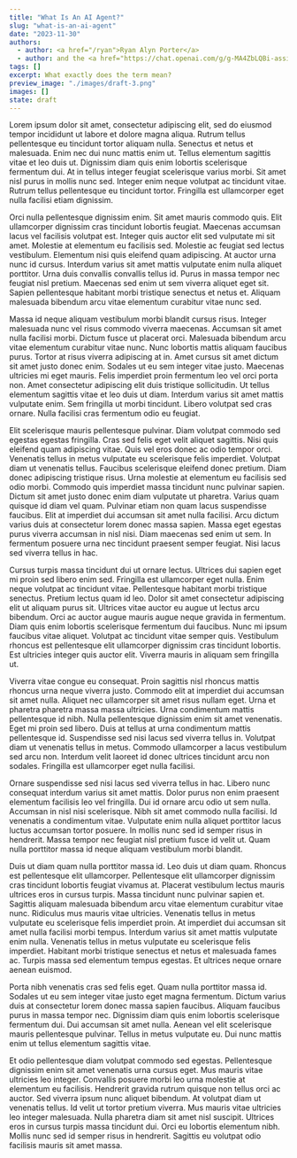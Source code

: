 ```yaml
---
title: "What Is An AI Agent?"
slug: "what-is-an-ai-agent"
date: "2023-11-30"
authors:
  - author: <a href="/ryan">Ryan Alyn Porter</a>
  - author: and the <a href="https://chat.openai.com/g/g-MA4ZbLQBi-assistant-alpha"><i>Anthus</i></a> GPT
tags: []
excerpt: What exactly does the term mean?
preview_image: "./images/draft-3.png"
images: []
state: draft
---
```


Lorem ipsum dolor sit amet, consectetur adipiscing elit, sed do eiusmod tempor incididunt ut labore et dolore magna aliqua. Rutrum tellus pellentesque eu tincidunt tortor aliquam nulla. Senectus et netus et malesuada. Enim nec dui nunc mattis enim ut. Tellus elementum sagittis vitae et leo duis ut. Dignissim diam quis enim lobortis scelerisque fermentum dui. At in tellus integer feugiat scelerisque varius morbi. Sit amet nisl purus in mollis nunc sed. Integer enim neque volutpat ac tincidunt vitae. Rutrum tellus pellentesque eu tincidunt tortor. Fringilla est ullamcorper eget nulla facilisi etiam dignissim.

Orci nulla pellentesque dignissim enim. Sit amet mauris commodo quis. Elit ullamcorper dignissim cras tincidunt lobortis feugiat. Maecenas accumsan lacus vel facilisis volutpat est. Integer quis auctor elit sed vulputate mi sit amet. Molestie at elementum eu facilisis sed. Molestie ac feugiat sed lectus vestibulum. Elementum nisi quis eleifend quam adipiscing. At auctor urna nunc id cursus. Interdum varius sit amet mattis vulputate enim nulla aliquet porttitor. Urna duis convallis convallis tellus id. Purus in massa tempor nec feugiat nisl pretium. Maecenas sed enim ut sem viverra aliquet eget sit. Sapien pellentesque habitant morbi tristique senectus et netus et. Aliquam malesuada bibendum arcu vitae elementum curabitur vitae nunc sed.

Massa id neque aliquam vestibulum morbi blandit cursus risus. Integer malesuada nunc vel risus commodo viverra maecenas. Accumsan sit amet nulla facilisi morbi. Dictum fusce ut placerat orci. Malesuada bibendum arcu vitae elementum curabitur vitae nunc. Nunc lobortis mattis aliquam faucibus purus. Tortor at risus viverra adipiscing at in. Amet cursus sit amet dictum sit amet justo donec enim. Sodales ut eu sem integer vitae justo. Maecenas ultricies mi eget mauris. Felis imperdiet proin fermentum leo vel orci porta non. Amet consectetur adipiscing elit duis tristique sollicitudin. Ut tellus elementum sagittis vitae et leo duis ut diam. Interdum varius sit amet mattis vulputate enim. Sem fringilla ut morbi tincidunt. Libero volutpat sed cras ornare. Nulla facilisi cras fermentum odio eu feugiat.

Elit scelerisque mauris pellentesque pulvinar. Diam volutpat commodo sed egestas egestas fringilla. Cras sed felis eget velit aliquet sagittis. Nisi quis eleifend quam adipiscing vitae. Quis vel eros donec ac odio tempor orci. Venenatis tellus in metus vulputate eu scelerisque felis imperdiet. Volutpat diam ut venenatis tellus. Faucibus scelerisque eleifend donec pretium. Diam donec adipiscing tristique risus. Urna molestie at elementum eu facilisis sed odio morbi. Commodo quis imperdiet massa tincidunt nunc pulvinar sapien. Dictum sit amet justo donec enim diam vulputate ut pharetra. Varius quam quisque id diam vel quam. Pulvinar etiam non quam lacus suspendisse faucibus. Elit at imperdiet dui accumsan sit amet nulla facilisi. Arcu dictum varius duis at consectetur lorem donec massa sapien. Massa eget egestas purus viverra accumsan in nisl nisi. Diam maecenas sed enim ut sem. In fermentum posuere urna nec tincidunt praesent semper feugiat. Nisi lacus sed viverra tellus in hac.

Cursus turpis massa tincidunt dui ut ornare lectus. Ultrices dui sapien eget mi proin sed libero enim sed. Fringilla est ullamcorper eget nulla. Enim neque volutpat ac tincidunt vitae. Pellentesque habitant morbi tristique senectus. Pretium lectus quam id leo. Dolor sit amet consectetur adipiscing elit ut aliquam purus sit. Ultrices vitae auctor eu augue ut lectus arcu bibendum. Orci ac auctor augue mauris augue neque gravida in fermentum. Diam quis enim lobortis scelerisque fermentum dui faucibus. Nunc mi ipsum faucibus vitae aliquet. Volutpat ac tincidunt vitae semper quis. Vestibulum rhoncus est pellentesque elit ullamcorper dignissim cras tincidunt lobortis. Est ultricies integer quis auctor elit. Viverra mauris in aliquam sem fringilla ut.

Viverra vitae congue eu consequat. Proin sagittis nisl rhoncus mattis rhoncus urna neque viverra justo. Commodo elit at imperdiet dui accumsan sit amet nulla. Aliquet nec ullamcorper sit amet risus nullam eget. Urna et pharetra pharetra massa massa ultricies. Urna condimentum mattis pellentesque id nibh. Nulla pellentesque dignissim enim sit amet venenatis. Eget mi proin sed libero. Duis at tellus at urna condimentum mattis pellentesque id. Suspendisse sed nisi lacus sed viverra tellus in. Volutpat diam ut venenatis tellus in metus. Commodo ullamcorper a lacus vestibulum sed arcu non. Interdum velit laoreet id donec ultrices tincidunt arcu non sodales. Fringilla est ullamcorper eget nulla facilisi.

Ornare suspendisse sed nisi lacus sed viverra tellus in hac. Libero nunc consequat interdum varius sit amet mattis. Dolor purus non enim praesent elementum facilisis leo vel fringilla. Dui id ornare arcu odio ut sem nulla. Accumsan in nisl nisi scelerisque. Nibh sit amet commodo nulla facilisi. Id venenatis a condimentum vitae. Vulputate enim nulla aliquet porttitor lacus luctus accumsan tortor posuere. In mollis nunc sed id semper risus in hendrerit. Massa tempor nec feugiat nisl pretium fusce id velit ut. Quam nulla porttitor massa id neque aliquam vestibulum morbi blandit.

Duis ut diam quam nulla porttitor massa id. Leo duis ut diam quam. Rhoncus est pellentesque elit ullamcorper. Pellentesque elit ullamcorper dignissim cras tincidunt lobortis feugiat vivamus at. Placerat vestibulum lectus mauris ultrices eros in cursus turpis. Massa tincidunt nunc pulvinar sapien et. Sagittis aliquam malesuada bibendum arcu vitae elementum curabitur vitae nunc. Ridiculus mus mauris vitae ultricies. Venenatis tellus in metus vulputate eu scelerisque felis imperdiet proin. At imperdiet dui accumsan sit amet nulla facilisi morbi tempus. Interdum varius sit amet mattis vulputate enim nulla. Venenatis tellus in metus vulputate eu scelerisque felis imperdiet. Habitant morbi tristique senectus et netus et malesuada fames ac. Turpis massa sed elementum tempus egestas. Et ultrices neque ornare aenean euismod.

Porta nibh venenatis cras sed felis eget. Quam nulla porttitor massa id. Sodales ut eu sem integer vitae justo eget magna fermentum. Dictum varius duis at consectetur lorem donec massa sapien faucibus. Aliquam faucibus purus in massa tempor nec. Dignissim diam quis enim lobortis scelerisque fermentum dui. Dui accumsan sit amet nulla. Aenean vel elit scelerisque mauris pellentesque pulvinar. Tellus in metus vulputate eu. Dui nunc mattis enim ut tellus elementum sagittis vitae.

Et odio pellentesque diam volutpat commodo sed egestas. Pellentesque dignissim enim sit amet venenatis urna cursus eget. Mus mauris vitae ultricies leo integer. Convallis posuere morbi leo urna molestie at elementum eu facilisis. Hendrerit gravida rutrum quisque non tellus orci ac auctor. Sed viverra ipsum nunc aliquet bibendum. At volutpat diam ut venenatis tellus. Id velit ut tortor pretium viverra. Mus mauris vitae ultricies leo integer malesuada. Nulla pharetra diam sit amet nisl suscipit. Ultrices eros in cursus turpis massa tincidunt dui. Orci eu lobortis elementum nibh. Mollis nunc sed id semper risus in hendrerit. Sagittis eu volutpat odio facilisis mauris sit amet massa.